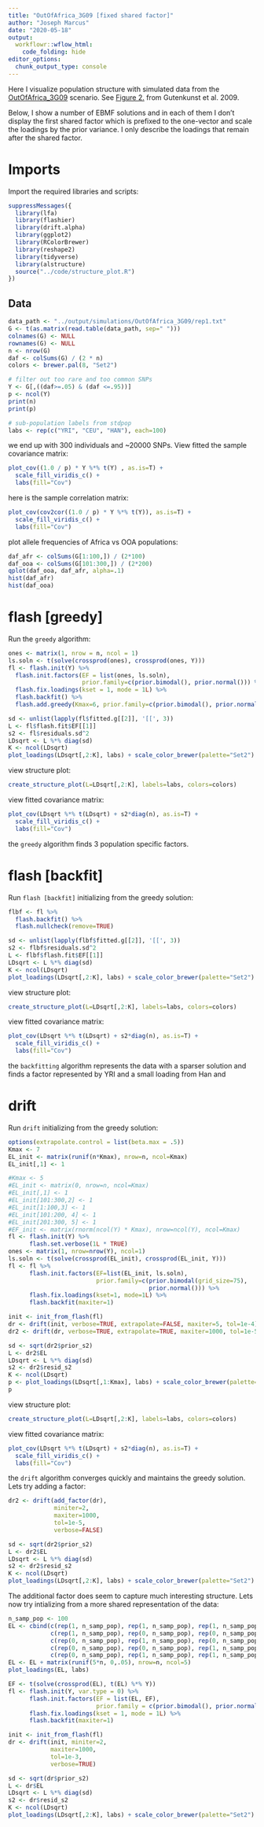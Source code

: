 ```yaml
---
title: "OutOfAfrica_3G09 [fixed shared factor]"
author: "Joseph Marcus"
date: "2020-05-18"
output:
  workflowr::wflow_html:
    code_folding: hide
editor_options:
  chunk_output_type: console
---
```


Here I visualize population structure with simulated data from the [OutOfAfrica_3G09](https://stdpopsim.readthedocs.io/en/latest/catalog.html#sec_catalog_homsap_models_outofafrica_3g09) scenario. See [Figure 2.](https://journals.plos.org/plosgenetics/article?id=10.1371/journal.pgen.1000695) from Gutenkunst et al. 2009.

Below, I show a number of EBMF solutions and in each of them I don't display the first shared factor which is prefixed to the one-vector and scale the loadings by the prior variance. I only describe the loadings that remain after the shared factor.

# Imports

Import the required libraries and scripts:

```r
suppressMessages({
  library(lfa)
  library(flashier)
  library(drift.alpha)
  library(ggplot2)
  library(RColorBrewer)
  library(reshape2)
  library(tidyverse)
  library(alstructure)
  source("../code/structure_plot.R")
})
```

## Data

```r
data_path <- "../output/simulations/OutOfAfrica_3G09/rep1.txt"
G <- t(as.matrix(read.table(data_path, sep=" ")))
colnames(G) <- NULL
rownames(G) <- NULL
n <- nrow(G)
daf <- colSums(G) / (2 * n)
colors <- brewer.pal(8, "Set2")

# filter out too rare and too common SNPs
Y <- G[,((daf>=.05) & (daf <=.95))]
p <- ncol(Y)
print(n)
print(p)

# sub-population labels from stdpop
labs <- rep(c("YRI", "CEU", "HAN"), each=100)
```

we end up with 300 individuals and ~20000 SNPs. View fitted the sample covariance matrix:

```r
plot_cov((1.0 / p) * Y %*% t(Y) , as.is=T) + 
  scale_fill_viridis_c() + 
  labs(fill="Cov")
```

here is the sample correlation matrix:

```r
plot_cov(cov2cor((1.0 / p) * Y %*% t(Y)), as.is=T) + 
  scale_fill_viridis_c() + 
  labs(fill="Cov")
```

plot allele frequencies of Africa vs OOA populations:

```r
daf_afr <- colSums(G[1:100,]) / (2*100)
daf_ooa <- colSums(G[101:300,]) / (2*200)
qplot(daf_ooa, daf_afr, alpha=.1)
hist(daf_afr)
hist(daf_ooa)
```

# flash [greedy]

Run the `greedy` algorithm:

```r
ones <- matrix(1, nrow = n, ncol = 1)
ls.soln <- t(solve(crossprod(ones), crossprod(ones, Y)))
fl <- flash.init(Y) %>%
  flash.init.factors(EF = list(ones, ls.soln), 
                     prior.family=c(prior.bimodal(), prior.normal())) %>%
  flash.fix.loadings(kset = 1, mode = 1L) %>%
  flash.backfit() %>%
  flash.add.greedy(Kmax=6, prior.family=c(prior.bimodal(), prior.normal()))

sd <- unlist(lapply(fl$fitted.g[[2]], '[[', 3))
L <- fl$flash.fit$EF[[1]]
s2 <- fl$residuals.sd^2
LDsqrt <- L %*% diag(sd)
K <- ncol(LDsqrt)
plot_loadings(LDsqrt[,2:K], labs) + scale_color_brewer(palette="Set2")
```

view structure plot:

```r
create_structure_plot(L=LDsqrt[,2:K], labels=labs, colors=colors)
```

view fitted covariance matrix:

```r
plot_cov(LDsqrt %*% t(LDsqrt) + s2*diag(n), as.is=T) + 
  scale_fill_viridis_c() +
  labs(fill="Cov") 
```

the `greedy` algorithm finds 3 population specific factors.

# flash [backfit]

Run `flash [backfit]` initializing from the greedy solution:

```r
flbf <- fl %>% 
  flash.backfit() %>% 
  flash.nullcheck(remove=TRUE)

sd <- unlist(lapply(flbf$fitted.g[[2]], '[[', 3))
s2 <- flbf$residuals.sd^2
L <- flbf$flash.fit$EF[[1]]
LDsqrt <- L %*% diag(sd)
K <- ncol(LDsqrt)
plot_loadings(LDsqrt[,2:K], labs) + scale_color_brewer(palette="Set2")
```

view structure plot:

```r
create_structure_plot(L=LDsqrt[,2:K], labels=labs, colors=colors)
```

view fitted covariance matrix:

```r
plot_cov(LDsqrt %*% t(LDsqrt) + s2*diag(n), as.is=T) + 
  scale_fill_viridis_c() +
  labs(fill="Cov")
```

the `backfitting` algorithm represents the data with a sparser solution and finds a factor represented by YRI and a small loading from Han and 

# drift

Run `drift` initializing from the greedy solution:

```r
options(extrapolate.control = list(beta.max = .5))
Kmax <- 7
EL_init <- matrix(runif(n*Kmax), nrow=n, ncol=Kmax)
EL_init[,1] <- 1

#Kmax <- 5
#EL_init <- matrix(0, nrow=n, ncol=Kmax)
#EL_init[,1] <- 1
#EL_init[101:300,2] <- 1
#EL_init[1:100,3] <- 1
#EL_init[101:200, 4] <- 1
#EL_init[201:300, 5] <- 1
#EF_init <- matrix(rnorm(ncol(Y) * Kmax), nrow=ncol(Y), ncol=Kmax)
fl <- flash.init(Y) %>%
      flash.set.verbose(1L * TRUE)
ones <- matrix(1, nrow=nrow(Y), ncol=1)
ls.soln <- t(solve(crossprod(EL_init), crossprod(EL_init, Y)))      
fl <- fl %>%
      flash.init.factors(EF=list(EL_init, ls.soln),
                         prior.family=c(prior.bimodal(grid_size=75), 
                                        prior.normal())) %>%
      flash.fix.loadings(kset=1, mode=1L) %>%
      flash.backfit(maxiter=1)

init <- init_from_flash(fl)
dr <- drift(init, verbose=TRUE, extrapolate=FALSE, maxiter=5, tol=1e-4)
dr2 <- drift(dr, verbose=TRUE, extrapolate=TRUE, maxiter=1000, tol=1e-5)

sd <- sqrt(dr2$prior_s2)
L <- dr2$EL
LDsqrt <- L %*% diag(sd)
s2 <- dr2$resid_s2
K <- ncol(LDsqrt)
p <- plot_loadings(LDsqrt[,1:Kmax], labs) + scale_color_brewer(palette="Set2")
p
```

view structure plot:

```r
create_structure_plot(L=LDsqrt[,2:K], labels=labs, colors=colors)
```

view fitted covariance matrix:

```r
plot_cov(LDsqrt %*% t(LDsqrt) + s2*diag(n), as.is=T) + 
  scale_fill_viridis_c() +
  labs(fill="Cov")
```

the `drift` algorithm converges quickly and maintains the greedy solution. Lets try adding a factor:

```r
dr2 <- drift(add_factor(dr), 
             miniter=2, 
             maxiter=1000, 
             tol=1e-5, 
             verbose=FALSE) 

sd <- sqrt(dr2$prior_s2)
L <- dr2$EL
LDsqrt <- L %*% diag(sd)
s2 <- dr2$resid_s2
K <- ncol(LDsqrt)
plot_loadings(LDsqrt[,2:K], labs) + scale_color_brewer(palette="Set2")
```

The additional factor does seem to capture much interesting structure. Lets now try intializing from a more shared representation of the data:

```r
n_samp_pop <- 100
EL <- cbind(c(rep(1, n_samp_pop), rep(1, n_samp_pop), rep(1, n_samp_pop)),
            c(rep(1, n_samp_pop), rep(0, n_samp_pop), rep(0, n_samp_pop)),
            c(rep(0, n_samp_pop), rep(1, n_samp_pop), rep(0, n_samp_pop)),
            c(rep(0, n_samp_pop), rep(0, n_samp_pop), rep(1, n_samp_pop)),
            c(rep(0, n_samp_pop), rep(1, n_samp_pop), rep(1, n_samp_pop))) 
EL <- EL + matrix(runif(5*n, 0,.05), nrow=n, ncol=5)
plot_loadings(EL, labs) 

EF <- t(solve(crossprod(EL), t(EL) %*% Y))
fl <- flash.init(Y, var.type = 0) %>%
      flash.init.factors(EF = list(EL, EF),
                         prior.family = c(prior.bimodal(), prior.normal())) %>%
      flash.fix.loadings(kset = 1, mode = 1L) %>%
      flash.backfit(maxiter=1) 

init <- init_from_flash(fl)
dr <- drift(init, miniter=2, 
            maxiter=1000, 
            tol=1e-3, 
            verbose=TRUE) 

sd <- sqrt(dr$prior_s2)
L <- dr$EL
LDsqrt <- L %*% diag(sd)
s2 <- dr$resid_s2
K <- ncol(LDsqrt)
plot_loadings(LDsqrt[,2:K], labs) + scale_color_brewer(palette="Set2")
```
